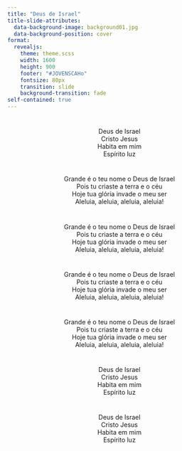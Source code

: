 ```yaml
---
title: "Deus de Israel"
title-slide-attributes:
  data-background-image: background01.jpg
  data-background-position: cover
format: 
  revealjs:
    theme: theme.scss
    width: 1600
    height: 900
    footer: "#JOVENSCAHo"
    fontsize: 80px
    transition: slide
    background-transition: fade
self-contained: true
---
```


# {background-image="background01.jpg" background-opacity="0.5"}

<center>
Deus de Israel <br>
Cristo Jesus <br>
Habita em mim <br>
Espírito luz <br>
</center>

# {background-image="background01.jpg" background-opacity="0.5"}

<center>
Grande é o teu nome o Deus de Israel <br>
Pois tu criaste a terra e o céu <br>
Hoje tua glória invade o meu ser <br>
Aleluia, aleluia, aleluia, aleluia! <br>
</center>

# {background-image="background01.jpg" background-opacity="0.5"}

<center>
Grande é o teu nome o Deus de Israel <br>
Pois tu criaste a terra e o céu <br>
Hoje tua glória invade o meu ser <br>
Aleluia, aleluia, aleluia, aleluia! <br>
</center>

# {background-image="background01.jpg" background-opacity="0.5"}

<center>
Grande é o teu nome o Deus de Israel <br>
Pois tu criaste a terra e o céu <br>
Hoje tua glória invade o meu ser <br>
Aleluia, aleluia, aleluia, aleluia! <br>
</center>

# {background-image="background01.jpg" background-opacity="0.5"}

<center>
Grande é o teu nome o Deus de Israel <br>
Pois tu criaste a terra e o céu <br>
Hoje tua glória invade o meu ser <br>
Aleluia, aleluia, aleluia, aleluia! <br>
</center>

# {background-image="background01.jpg" background-opacity="0.5"}

<center>
Deus de Israel <br>
Cristo Jesus <br>
Habita em mim <br>
Espírito luz <br>
</center>

# {background-image="background01.jpg" background-opacity="0.5"}

<center>
Deus de Israel <br>
Cristo Jesus <br>
Habita em mim <br>
Espírito luz
</center>